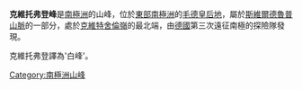 {{coord|72|22|S|0|45|E|source:GNIS|display=title}}

'''克維托弗登峰'''是[[南極洲|南極洲]]的山峰，位於[[東部南極洲|東部南極洲]]的[[毛德皇后地|毛德皇后地]]，屬於[[斯維爾德魯普山脈|斯維爾德魯普山脈]]的一部分，處於[[克維特舍倫嶺|克維特舍倫嶺]]的最北端，由[[德國|德國]]第三次遠征南極的探險隊發現。

克維托弗登譯為'白峰'。

{{Antarctica-geo-stub}}
[[Category:南極洲山峰|Category:南極洲山峰]]